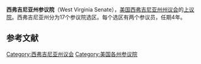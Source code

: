 {{unreferenced|time=2015-05-26T12:40:13+00:00}}
{{Infobox legislature
| name              = 西弗吉尼亚州参议院
| coa_pic           = Seal of West Virginia.svg
| session_room      = WV-Senate.jpg
| house_type        = 上议院
| term_limits       = 无
| new_session       = 2019年1月9日
| legislature       = [[西弗吉尼亚州议会|西弗吉尼亚州议会]]
| leader1_type      = 参议院议长
| leader1           = Mitch Carmichael
| party1            = 共和党
| election1         = 2017年1月11日
| leader2_type      = 
| leader2           =
| party2            = 
| election2         = 
| leader3_type      = 参议院临时议长
| leader3           = Donna Boley
| party3            = 共和党
| election3         = 2015年
| leader4_type      = 多数党领袖
| leader4           = Tom Takubo
| party4            = 共和党
| election4         = 2018年11月26日
| leader5_type      = 少数党领袖
| leader5           = Roman Prezioso
| party5            = 民主党
| election5         = 2017年1月11日
| term_length       = 4年
| authority         = [[西弗吉尼亚州宪法|西弗吉尼亚州宪法]]第6款
| salary            = 每年$20,000 + 每日津贴
| members           = 34
| last_election1    = 2018年11月6日<br />（17席）
| next_election1    = 2020年11月3日<br />（17席）
| redistricting     = 立法管制
| political_groups1 = [[共和黨_(美國)|共和党]]（20）<br />[[民主黨_(美國)|民主党]]（14）
| meeting_place     = [[西弗吉尼亚州议会大厦|西弗吉尼亚州议会大厦]]
| website           = {{Url|http://wvlegislature.gov/}}
}}
'''西弗吉尼亚州参议院'''（West Virginia Senate），[[美国|美国]][[西弗吉尼亚州|西弗吉尼亚州]][[西弗吉尼亚州议会|州议会]]的[[上议院|上议院]]。西弗吉尼亚州分为17个参议院选区。每个选区有两个参议员，任期4年。

== 参考文献 ==
{{reflist|colwidth=30em}}
{{美国立法机构}}
{{Authority control}}
[[Category:西弗吉尼亚州议会|Category:西弗吉尼亚州议会]]
[[Category:美国各州参议院|Category:美国各州参议院]]